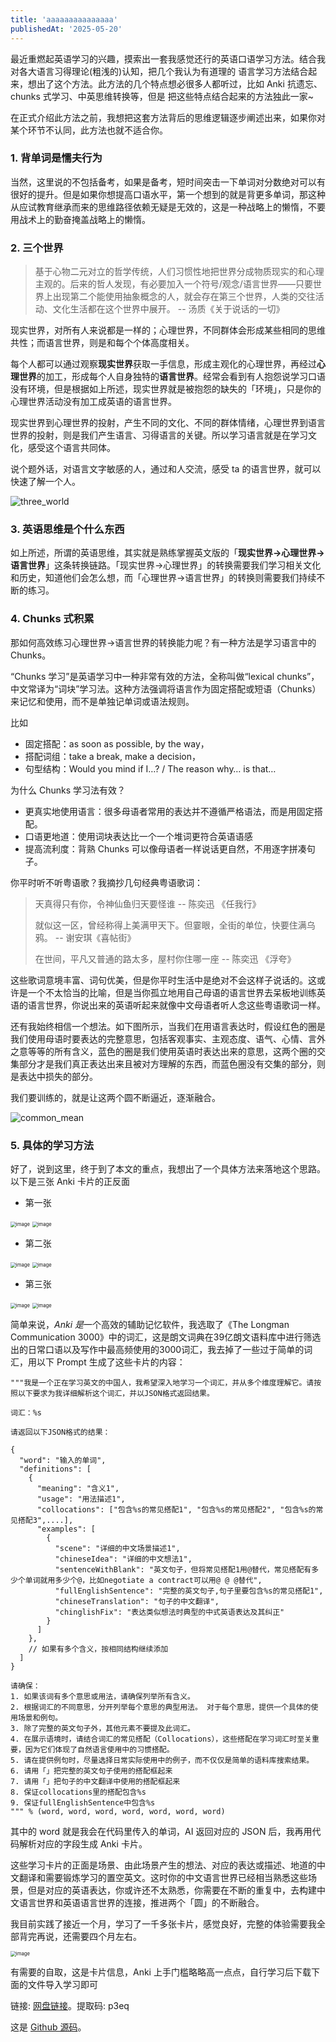 ```yaml
---
title: 'aaaaaaaaaaaaaaa'
publishedAt: '2025-05-20'
---
```


最近重燃起英语学习的兴趣，摸索出一套我感觉还行的英语口语学习方法。结合我对各大语言习得理论(粗浅的)认知，把几个我认为有道理的
语言学习方法结合起来，想出了这个方法。此方法的几个特点想必很多人都听过，比如 Anki 抗遗忘、chunks 式学习、中英思维转换等，但是
把这些特点结合起来的方法独此一家~

在正式介绍此方法之前，我想把这套方法背后的思维逻辑逐步阐述出来，如果你对某个环节不认同，此方法也就不适合你。

### 1. 背单词是懦夫行为
当然，这里说的不包括备考，如果是备考，短时间突击一下单词对分数绝对可以有很好的提升。但是如果你想提高口语水平，第一个想到的就是背更多单词，那这种从应试教育继承而来的思维路径依赖无疑是无效的，这是一种战略上的懒惰，不要用战术上的勤奋掩盖战略上的懒惰。

### 2. 三个世界
> 基于心物二元对立的哲学传统，人们习惯性地把世界分成物质现实的和心理主观的。后来的哲人发现，有必要加入一个符号/观念/语言世界——只要世界上出现第二个能使用抽象概念的人，就会存在第三个世界，人类的交往活动、文化生活都在这个世界中展开。 -- 汤质《关于说话的一切》

现实世界，对所有人来说都是一样的；心理世界，不同群体会形成某些相同的思维共性；而语言世界，则是和每个个体高度相关。

每个人都可以通过观察**现实世界**获取一手信息，形成主观化的心理世界，再经过**心理世界**的加工，形成每个人自身独特的**语言世界**。经常会看到有人抱怨说学习口语没有环境，但是根据如上所述，现实世界就是被抱怨的缺失的「环境」，只是你的心理世界活动没有加工成英语的语言世界。

现实世界到心理世界的投射，产生不同的文化、不同的群体情绪，心理世界到语言世界的投射，则是我们产生语言、习得语言的关键。所以学习语言就是在学习文化，感受这个语言共同体。

说个题外话，对语言文字敏感的人，通过和人交流，感受 ta 的语言世界，就可以快速了解一个人。

![three_world](https://cdn.jsdelivr.net/gh/guaguaguaxia/picx-images-hosting@master/three_wrold.9dd6vfhxps.webp)

### 3. 英语思维是个什么东西
如上所述，所谓的英语思维，其实就是熟练掌握英文版的「**现实世界->心理世界->语言世界**」这条转换链路。「现实世界->心理世界」的转换需要我们学习相关文化和历史，知道他们会怎么想，而「心理世界->语言世界」的转换则需要我们持续不断的练习。




### 4. Chunks 式积累
那如何高效练习心理世界->语言世界的转换能力呢？有一种方法是学习语言中的 Chunks。

“Chunks 学习”是英语学习中一种非常有效的方法，全称叫做“lexical chunks”，中文常译为“词块”学习法。这种方法强调将语言作为固定搭配或短语（Chunks）来记忆和使用，而不是单独记单词或语法规则。

比如

- 固定搭配：as soon as possible, by the way，
- 搭配词组：take a break, make a decision，
- 句型结构：Would you mind if I…? / The reason why… is that…

为什么 Chunks 学习法有效？

- 更真实地使用语言：很多母语者常用的表达并不遵循严格语法，而是用固定搭配。
- 口语更地道：使用词块表达比一个一个堆词更符合英语语感
- 提高流利度：背熟 Chunks 可以像母语者一样说话更自然，不用逐字拼凑句子。

你平时听不听粤语歌？我摘抄几句经典粤语歌词：

> 天真得只有你，令神仙鱼归天要怪谁 -- 陈奕迅 《任我行》
>
> 就似这一区，曾经称得上美满甲天下。但霎眼，全街的单位，快要住满乌鸦。 --  谢安琪《喜帖街》
>
> 在世间，平凡又普通的路太多，屋村你住哪一座 -- 陈奕迅 《浮夸》

这些歌词意境丰富、词句优美，但是你平时生活中是绝对不会这样子说话的。这或许是一个不太恰当的比喻，但是当你孤立地用自己母语的语言世界去呆板地训练英语的语言世界，你说出来的英语听起来就像中文母语者听人念这些粤语歌词一样。

还有我始终相信一个想法。如下图所示，当我们在用语言表达时，假设红色的圈是我们使用母语时要表达的完整意思，包括客观事实、主观态度、语气、心情、言外之意等等的所有含义，蓝色的圈是我们使用英语时表达出来的意思，这两个圈的交集部分才是我们真正表达出来且被对方理解的东西，而蓝色圈没有交集的部分，则是表达中损失的部分。

我们要训练的，就是让这两个圆不断逼近，逐渐融合。

![common_mean](https://cdn.jsdelivr.net/gh/guaguaguaxia/picx-images-hosting@master/image.4qrjw0ao2h.webp)



### 5. 具体的学习方法
好了，说到这里，终于到了本文的重点，我想出了一个具体方法来落地这个思路。以下是三张 Anki 卡片的正反面

- 第一张

<img src="https://cdn.jsdelivr.net/gh/guaguaguaxia/picx-images-hosting@master/card_1_front.9kgeqv4359.webp" alt="image" style="zoom:55%;" />

<img src="https://cdn.jsdelivr.net/gh/guaguaguaxia/picx-images-hosting@master/card_1_back.wisbs1g4s.webp" alt="image" style="zoom:55%;" />

- 第二张

<img src="https://cdn.jsdelivr.net/gh/guaguaguaxia/picx-images-hosting@master/card_2_front.45wu1kuen.webp" alt="image" style="zoom:55%;" />

<img src="https://cdn.jsdelivr.net/gh/guaguaguaxia/picx-images-hosting@master/card_2_back.2ks58yrqb2.webp" alt="image" style="zoom:55%;" />

- 第三张

<img src="https://cdn.jsdelivr.net/gh/guaguaguaxia/picx-images-hosting@master/card_3_front.491i65i0hc.webp" alt="image" style="zoom:55%;" />

<img src="https://cdn.jsdelivr.net/gh/guaguaguaxia/picx-images-hosting@master/card_3_back.26lpi3jffz.webp" alt="image" style="zoom:55%;" />



简单来说，*Anki 是*一个高效的辅助记忆软件，我选取了《The Longman Communication 3000》中的词汇，这是朗文词典在39亿朗文语料库中进行筛选出的日常口语以及写作中最高频使用的3000词汇，我去掉了一些过于简单的词汇，用以下 Prompt 生成了这些卡片的内容：

```
"""我是一个正在学习英文的中国人，我希望深入地学习一个词汇，并从多个维度理解它。请按照以下要求为我详细解析这个词汇，并以JSON格式返回结果。

词汇：%s

请返回以下JSON格式的结果：

{
  "word": "输入的单词",
  "definitions": [
    {
      "meaning": "含义1",
      "usage": "用法描述1",
      "collocations": ["包含%s的常见搭配1", "包含%s的常见搭配2", "包含%s的常见搭配3",....],
      "examples": [
        {
          "scene": "详细的中文场景描述1",
          "chineseIdea": "详细的中文想法1",
          "sentenceWithBlank": "英文句子，但将常见搭配1用@替代，常见搭配有多少个单词就用多少个@，比如negotiate a contract可以用@ @ @替代",
          "fullEnglishSentence": "完整的英文句子,句子里要包含%s的常见搭配1",
          "chineseTranslation": "句子的中文翻译",
          "chinglishFix": "表达类似想法时典型的中式英语表达及其纠正"
        }
      ]
    },
    // 如果有多个含义，按相同结构继续添加
  ]
}

请确保：
1. 如果该词有多个意思或用法，请确保列举所有含义。
2. 根据词汇的不同意思，分开列举每个意思的典型用法。 对于每个意思，提供一个具体的使用场景和例句。
3. 除了完整的英文句子外，其他元素不要提及此词汇。
4. 在展示语境时，请结合词汇的常见搭配（Collocations），这些搭配在学习词汇时至关重要，因为它们体现了自然语言使用中的习惯搭配。
5. 请在提供例句时，尽量选择日常实际使用中的例子，而不仅仅是简单的语料库搜索结果。
6. 请用「」把完整的英文句子使用的搭配框起来
7. 请用「」把句子的中文翻译中使用的搭配框起来
8. 保证collocations里的搭配包含%s
9. 保证fullEnglishSentence中包含%s
""" % (word, word, word, word, word, word, word)
```



其中的 word 就是我会在代码里传入的单词，AI 返回对应的 JSON 后，我再用代码解析对应的字段生成 Anki 卡片。

这些学习卡片的正面是场景、由此场景产生的想法、对应的表达或描述、地道的中文翻译和需要锻炼学习的置空英文。这时你的中文语言世界已经相当熟悉这些场景，但是对应的英语表达，你或许还不太熟悉，你需要在不断的重复中，去构建中文语言世界和英语语言世界的连接，推进两个「圆」的不断融合。

我目前实践了接近一个月，学习了一千多张卡片，感觉良好，完整的体验需要我全部背完再说，还需要四个月左右。



<img src="https://cdn.jsdelivr.net/gh/guaguaguaxia/picx-images-hosting@master/image.4g4q2wrz4z.webp" alt="image" style="zoom:55%;" />



有需要的自取，这是卡片信息，Anki 上手门槛略略高一点点，自行学习后下载下面的文件导入学习即可

链接:   [网盘链接](https://pan.baidu.com/s/1ILXJMj2JwyIV5FG_HAqsuQ)。提取码: p3eq

这是 [Github 源码](https://github.com/guaguaguaxia/anki)。

